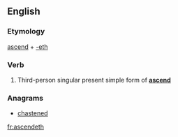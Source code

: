 ==English==

===Etymology===
[[ascend]] + [[-eth]]

===Verb===
{{head|en|verb form}}

# {{context|archaic|lang=en}} Third-person singular present simple form of '''[[ascend]]'''

===Anagrams===
* [[chastened#English|chastened]]

[[fr:ascendeth]]